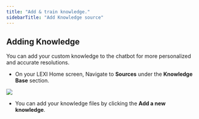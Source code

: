 ```yaml
---
title: "Add & train knowledge."
sidebarTitle: "Add Knowledge source"
---
```

## Adding Knowledge

You can add your custom knowledge to the chatbot for more personalized and accurate resolutions.

- On your LEXI Home screen, Navigate to **Sources** under the **Knowledge Base** section.

<Frame>
  <img src="images/Home.jpg" />
</Frame>

- You can add your knowledge files by clicking the **Add a new knowledge**.